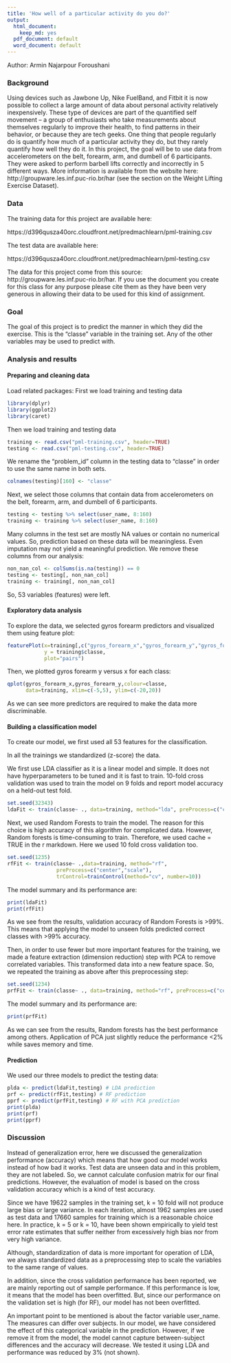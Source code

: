 ---
title: 'How well of a particular activity do you do?'
output:
  html_document:
    keep_md: yes
  pdf_document: default
  word_document: default
---

Author: Armin Najarpour Foroushani

### Background

Using devices such as Jawbone Up, Nike FuelBand, and Fitbit it is now possible to collect a large amount of data about personal activity relatively inexpensively. These type of devices are part of the quantified self movement – a group of enthusiasts who take measurements about themselves regularly to improve their health, to find patterns in their behavior, or because they are tech geeks. One thing that people regularly do is quantify how much of a particular activity they do, but they rarely quantify how well they do it. In this project, the goal will be to use data from accelerometers on the belt, forearm, arm, and dumbell of 6 participants. They were asked to perform barbell lifts correctly and incorrectly in 5 different ways. More information is available from the website here: http://groupware.les.inf.puc-rio.br/har (see the section on the Weight Lifting Exercise Dataset).

### Data

The training data for this project are available here:

https://d396qusza40orc.cloudfront.net/predmachlearn/pml-training.csv

The test data are available here:

https://d396qusza40orc.cloudfront.net/predmachlearn/pml-testing.csv

The data for this project come from this source: http://groupware.les.inf.puc-rio.br/har. If you use the document you create for this class for any purpose please cite them as they have been very generous in allowing their data to be used for this kind of assignment.

### Goal

The goal of this project is to predict the manner in which they did the exercise. This is the "classe" variable in the training set. Any of the other variables may be used to predict with.

### Analysis and results

#### Preparing and cleaning data

Load related packages:
First we load training and testing data
```{r Load_package,echo=TRUE,include=FALSE}
library(dplyr)
library(ggplot2)
library(caret)
```

Then we load training and testing data
```{r Load_data,echo=TRUE}
training <- read.csv("pml-training.csv", header=TRUE)
testing <- read.csv("pml-testing.csv", header=TRUE)
```
We rename the "problem_id" column in the testing data to "classe" in order to use the same name in both sets. 
```{r Rename_col,echo=TRUE}
colnames(testing)[160] <- "classe"
```
Next, we select those columns that contain data from accelerometers on the belt, forearm, arm, and dumbell of 6 participants.
```{r Related_col,echo=TRUE}
testing <- testing %>% select(user_name, 8:160)
training <- training %>% select(user_name, 8:160)
```
Many columns in the test set are mostly NA values or contain no numerical values. So, prediction based on these data will be meaningless. Even imputation may not yield a meaningful prediction. We remove these columns from our analysis:
```{r Remove_NA_col,echo=TRUE}
non_nan_col <- colSums(is.na(testing)) == 0
testing <- testing[, non_nan_col]
training <- training[, non_nan_col]
```
So, 53 variables (features) were left.

#### Exploratory data analysis

To explore the data, we selected gyros forearm predictors and visualized them using feature plot:
```{r featureplot,echo=TRUE,warning=FALSE}
featurePlot(x=training[,c("gyros_forearm_x","gyros_forearm_y","gyros_forearm_z")],
            y = training$classe,
            plot="pairs")
```

Then, we plotted gyros forearm y versus x for each class:
```{r featureplotclass,echo=TRUE}
qplot(gyros_forearm_x,gyros_forearm_y,colour=classe,
      data=training, xlim=c(-5,5), ylim=c(-20,20))
```

As we can see more predictors are required to make the data more discriminable.

#### Building a classification model

To create our model, we first used all 53 features for the classification.

In all the trainings we standardized (z-score) the data.

We first use LDA classifier as it is a linear model and simple. It does not have hyperparameters to be tuned and it is fast to train. 10-fold cross validation was used to train the model on 9 folds and report model accuracy on a held-out test fold.
```{r LDA,echo=TRUE,cache = TRUE}
set.seed(32343)
ldaFit <- train(classe~ ., data=training, method="lda", preProcess=c("center","scale"), trControl=trainControl(method="cv", number=10))
```
Next, we used Random Forests to train the model. The reason for this choice is high accuracy of this algorithm for complicated data. However, Random forests is time-consuming to train. Therefore, we used cache = TRUE in the r markdown. Here we used 10 fold cross validation too. 
```{r RF,echo=TRUE,cache = TRUE}
set.seed(1235)
rfFit <- train(classe~ .,data=training, method="rf",
                preProcess=c("center","scale"),
                trControl=trainControl(method="cv", number=10))
```
The model summary and its performance are:
```{r accuracies,echo=TRUE}
print(ldaFit)
print(rfFit)
```
As we see from the results, validation accuracy of Random Forests is >99%. This means that applying the model to unseen folds predicted correct classes with >99% accuracy.

Then, in order to use fewer but more important features for the training, we made a feature extraction (dimension reduction) step with PCA to remove correlated variables. This transformed data into a new feature space. So, we repeated the training as above after this preprocessing step:
```{r pRF,echo=TRUE,cache = TRUE,include=FALSE}
set.seed(1234)
prfFit <- train(classe~ ., data=training, method="rf", preProcess=c("center","scale", "pca"), trControl=trainControl(method="cv", number=10))
```
The model summary and its performance are:
```{r paccuracy,echo=TRUE}
print(prfFit)
```
As we can see from the results, Random forests has the best performance among others. Application of PCA just slightly reduce the performance <2% while saves memory and time.

#### Prediction
We used our three models to predict the testing data:
```{r Prediction,echo=TRUE,cache = TRUE}
plda <- predict(ldaFit,testing) # LDA prediction
prf <- predict(rfFit,testing) # RF prediction
pprf <- predict(prfFit,testing) # RF with PCA prediction
print(plda)
print(prf)
print(pprf)
```

### Discussion

Instead of generalization error, here we discussed the generalization performance (accuracy) which means that how good our model works instead of how bad it works. Test data are unseen data and in this problem, they are not labeled. So, we cannot calculate confusion matrix for our final predictions. However, the evaluation of model is based on the cross validation accuracy which is a kind of test accuracy.

Since we have 19622 samples in the training set, k = 10 fold will not produce large bias or large variance. In each iteration, almost 1962 samples are used as test data and 17660 samples for training which is a reasonable choice here. In practice, k = 5 or k = 10, have been shown empirically to yield test error rate estimates that suffer neither from excessively high bias nor from very high variance.

Although, standardization of data is more important for operation of LDA, we always standardized data as a preprocessing step to scale the variables to the same range of values.

In addition, since the cross validation performance has been reported, we are mainly reporting out of sample performance. If this performance is low, it means that the model has been overfitted. But, since our performance on the validation set is high (for RF), our model has not been overfitted.

An important point to be mentioned is about the factor variable user_name. The measures can differ over subjects. In our model, we have considered the effect of this categorical variable in the prediction. However, if we remove it from the model, the model cannot capture between-subject differences and the accuracy will decrease. We tested it using LDA and performance was reduced by 3% (not shown). 
